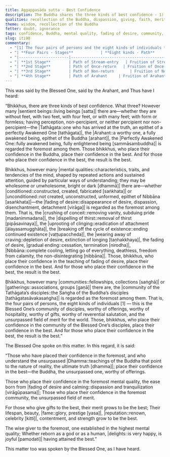 ```yaml
---
title: Aggappasāda sutta - Best Confidence
description: The Buddha shares the three kinds of best confidence - 1) in the Buddha, 2) in the mental quality of fading of desire, and 3) in the community of the Blessed One’s disciples.
qualities: recollection of the Buddha, dispassion, giving, faith, merit, tranquility
theme: wisdom, recollection of the Buddha
fetter: doubt, ignorance
tags: confidence, Buddha, mental quality, fading of desire, community, disciples, Dhamma, Saṅgha, iti, iti50-99
slug: iti90
commentary:
  - "[1] The four pairs of persons and the eight kinds of individuals that constitute the community of the Blessed One’s disciples are as follows:"
  - "| **Four Pairs - Stages**            | **Eight kinds - Path**       | **Eight kinds - Fruition**    | **Fetters Overcome / Weakened**                                  |"
  - "|----------------------|------------------------------------------|-----------------------------------------|------------------------------------------------------------------|"
  - "| **1st Stage**        | Path of Stream-entry   | Fruition of Stream-entry | Overcomes: <br> 1) |Personal existence::individual identity, embodied being, view that one is the owner of the body and mind [sakkāya]| <br> 2) |Doubt::uncertainty, indecisiveness, lack of confidence in the Buddha’s teachings [vicikicchā]| <br> 3) |Clinging to rules and observances::clinging to precepts and practices, adherence to rites and rituals [sīlabbataparāmāsa]| |"
  - "| **2nd Stage**        | Path of Once-return   | Fruition of Once-return | Weakens: <br> 4) |Sensual desire::interest in sensual pleasure, sensual impulse [kāmacchanda]| <br> 5) |Ill will::intentional act of mentally opposing or rejecting others; an intentional construct fueled by aversion, directed against kindness or compassion. It manifests as hostility of will, impeding goodwill and fostering internal or external conflict. [byāpāda]| |"
  - "| **3rd Stage**        | Path of Non-return       | Fruition of Non-return     | Overcomes: <br> 4) Sensual desire <br> 5) Ill will |"
  - "| **4th Stage**        | Path of Arahant     | Fruition of Arahant | Overcomes: <br> 6) |Passion for worldly existence::desire for material existence [rūparāga]| <br> 7) |Passion for formless existence::desire for non-material existence [arūparāga]| <br> 8) |Conceit::self-view expressed as comparison—seeing oneself as superior, inferior, or equal; the persistent “I am” conceit (asmimāna) that underlies identification and fuels rebirth [māna]| <br> 9) |Restlessness::mental agitation, distraction, excitement [uddhacca]| <br>10) |Ignorance::fundamental unawareness or misunderstanding of the true nature of reality, not experientially understanding the four noble truths [avijjā]| |"
---
```


This was said by the Blessed One, said by the Arahant, and Thus have I heard:

“Bhikkhus, there are three kinds of best confidence. What three? However many |sentient beings::living beings [satta]| there are—whether they are without feet, with two feet, with four feet, or with many feet; with form or formless; having perception, non-percipient, or neither percipient nor non-percipient—the |Tathāgata::one who has arrived at the truth, an epithet of a perfectly Awakened One [tathāgata]|, the |Arahant::a worthy one, a fully awakened being, epithet of the Buddha [arahant]|, the |Perfectly Awakened One::fully awakened being, fully enlightened being [sammāsambuddha]| is regarded the foremost among them. Those bhikkhus, who place their confidence in the Buddha, place their confidence in the best. And for those who place their confidence in the best, the result is the best.

Bhikkhus, however many |mental qualities::characteristics, traits, and tendencies of the mind, shaped by repeated actions and sustained attention, guided by particular ways of understanding; they may be wholesome or unwholesome, bright or dark [dhammā]| there are—whether |conditioned::constructed, created, fabricated [saṅkhata]| or |unconditioned::not created, unconstructed, unformed, epithet of Nibbāna [asaṅkhata]|—the |fading of desire::disappearance of desire, dispassion, disenchantment, detachment [virāga]| is regarded as the foremost among them. That is, the |crushing of conceit::removing vanity, subduing pride [madanimmadana]|, the |dispelling of thirst::removal of thirst [pipāsavinaya]|, the |uprooting of clinging::eradication of attachment [ālayasamugghāta]|, the |breaking off the cycle of existence::ending continued existence [vaṭṭupaccheda]|, the |wearing away of craving::depletion of desire, extinction of longing [taṇhakkhaya]|, the fading of desire, |gradual ending::cessation, termination [nirodha]|, |Nibbāna::complete cooling, letting go of everything, deathless, freedom from calamity, the non-disintegrating [nibbāna]|. Those, bhikkhus, who place their confidence in the teaching of fading of desire, place their confidence in the best. And for those who place their confidence in the best, the result is the best.

Bhikkhus, however many |communities::fellowships, collections [saṅghā]| or |gatherings::associations, groups [gaṇā]| there are, the |community of the Tathāgata’s disciples::the Saṅgha of the Buddha’s disciples [tathāgatasāvakasaṅgha]| is regarded as the foremost among them. That is, the four pairs of persons, the eight kinds of individuals [1] — this is the Blessed One’s community of disciples, worthy of offerings, worthy of hospitality, worthy of gifts, worthy of reverential salutation, and the unsurpassed field of merit for the world. Those, bhikkhus, who place their confidence in the community of the Blessed One’s disciples, place their confidence in the best. And for those who place their confidence in the best, the result is the best.”

The Blessed One spoke on this matter. In this regard, it is said:

“Those who have placed their confidence in the foremost,
and who understand the unsurpassed |Dhamma::teachings of the Buddha that point to the nature of reality, the ultimate truth [dhamma]|;
place their confidence in the best—the Buddha,
the unsurpassed one, worthy of offerings.

Those who place their confidence in the foremost mental quality,
the ease born from |fading of desire and calming::dispassion and tranquilization [virāgūpasama]|;
Those who place their confidence in the foremost community,
the unsurpassed field of merit.

For those who give gifts to the best,
their merit grows to be the best;
Their lifespan, beauty, |fame::glory, prestige [yasa]|,
|reputation::renown, celebrity [kitti]|, contentment, and strength grow to be the best.

The wise giver to the foremost,
one established in the highest mental quality;
Whether reborn as a god or as a human,
|delights::is very happy, is joyful [pamodati]| having attained the best.”

This matter too was spoken by the Blessed One, as I have heard.